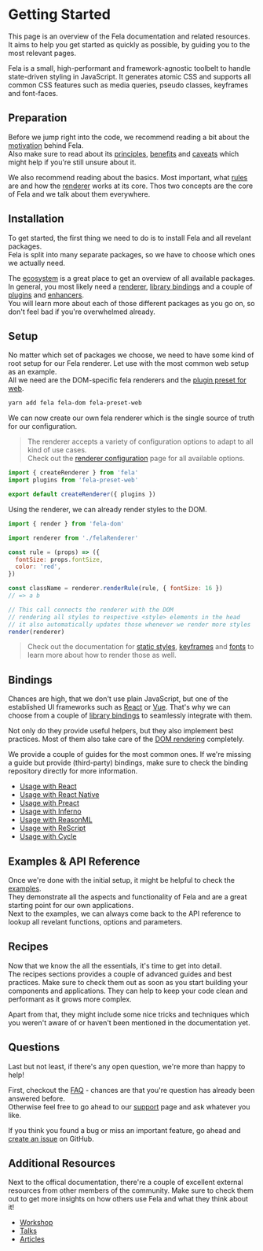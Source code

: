 # Getting Started

This page is an overview of the Fela documentation and related resources.<br />
It aims to help you get started as quickly as possible, by guiding you to the most relevant pages.<br />

Fela is a small, high-performant and framework-agnostic toolbelt to handle state-driven styling in JavaScript. It generates atomic CSS and supports all common CSS features such as media queries, pseudo classes, keyframes and font-faces.<br />

## Preparation

Before we jump right into the code, we recommend reading a bit about the [motivation](intro/motivation) behind Fela. <br />
Also make sure to read about its [principles](intro/principles), [benefits](intro/benefits) and [caveats](intro/caveats) which might help if you're still unsure about it.

We also recommend reading about the basics. Most important, what [rules](basics/rules) are and how the [renderer](basics/renderer) works at its core. Thos two concepts are the core of Fela and we talk about them everywhere.

## Installation

To get started, the first thing we need to do is to install Fela and all revelant packages. <br />
Fela is split into many separate packages, so we have to choose which ones we actually need.<br />

The [ecosystem](intro/ecosystem) is a great place to get an overview of all available packages. <br />
In general, you most likely need a [renderer](intro/ecosystem#renderers), [library bindings](intro/ecosystem#bindings) and a couple of [plugins](intro/ecosystem#plugins) and [enhancers](intro/ecosystem#enhancers).<br/>
You will learn more about each of those different packages as you go on, so don't feel bad if you're overwhelmed already.

## Setup

No matter which set of packages we choose, we need to have some kind of root setup for our Fela renderer.
Let use with the most common web setup as an example.<br/>
All we need are the DOM-specific fela renderers and the [plugin preset for web](https://github.com/robinweser/fela/tree/master/packages/fela-preset-web).

```bash
yarn add fela fela-dom fela-preset-web
```

We can now create our own fela renderer which is the single source of truth for our configuration.<br />

> The renderer accepts a variety of configuration options to adapt to all kind of use cases.<br/>Check out the [renderer configuration](advanced/renderer-configuration) page for all available options.

```js name=felaRenderer.js
import { createRenderer } from 'fela'
import plugins from 'fela-preset-web'

export default createRenderer({ plugins })
```

Using the renderer, we can already render styles to the DOM.

```js
import { render } from 'fela-dom'

import renderer from './felaRenderer'

const rule = (props) => ({
  fontSize: props.fontSize,
  color: 'red',
})

const className = renderer.renderRule(rule, { fontSize: 16 })
// => a b

// This call connects the renderer with the DOM
// rendering all styles to respective <style> elements in the head
// it also automatically updates those whenever we render more styles
render(renderer)
```

> Check out the documentation for [static styles](advanced/static-style), [keyframes](basics/keyframes) and [fonts](basics/fonts) to learn more about how to render those as well.

## Bindings

Chances are high, that we don't use plain JavaScript, but one of the established UI frameworks such as [React](https://reactjs.org) or [Vue](https://vuejs.org). That's why we can choose from a couple of [library bindings](intro/ecosystem#bindings) to seamlessly integrate with them.

Not only do they provide useful helpers, but they also implement best practices. Most of them also take care of the [DOM rendering](advanced/dom-rendering) completely.

We provide a couple of guides for the most common ones. If we're missing a guide but provide (third-party) bindings, make sure to check the binding repository directly for more information.

- [Usage with React](guides/usage-with-react)
- [Usage with React Native](guides/usage-with-react-native)
- [Usage with Preact](guides/usage-with-preact)
- [Usage with Inferno](guides/usage-with-inferno)
- [Usage with ReasonML](guides/usage-with-reasonml)
- [Usage with ReScript](guides/usage-with-rescript)
- [Usage with Cycle](guides/usage-with-cycle)

## Examples & API Reference

Once we're done with the initial setup, it might be helpful to check the [examples](extra/examples).<br />
They demonstrate all the aspects and functionality of Fela and are a great starting point for our own applications.<br />
Next to the examples, we can always come back to the API reference to lookup all revelant functions, options and parameters.

## Recipes

Now that we know the all the essentials, it's time to get into detail. <br/>
The recipes sections provides a couple of advanced guides and best practices. Make sure to check them out as soon as you start building your components and applications.
They can help to keep your code clean and performant as it grows more complex.

Apart from that, they might include some nice tricks and techniques which you weren't aware of or haven't been mentioned in the documentation yet.

## Questions

Last but not least, if there's any open question, we're more than happy to help!

First, checkout the [FAQ](extra/faq) - chances are that you're question has already been answered before.<br />
Otherwise feel free to go ahead to our [support](https://github.com/robinweser/fela/discussions) page and ask whatever you like.

If you think you found a bug or miss an important feature, go ahead and [create an issue](https://github.com/robinweser/fela/issues/new) on GitHub.

## Additional Resources

Next to the offical documentation, there're a couple of excellent external resources from other members of the community.
Make sure to check them out to get more insights on how others use Fela and what they think about it!

- [Workshop](https://github.com/robinweser/fela#workshop)
- [Talks](https://github.com/robinweser/fela#talks)
- [Articles](https://github.com/robinweser/fela#posts)
